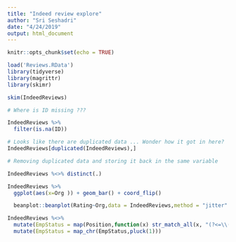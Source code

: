 ```yaml
---
title: "Indeed review explore"
author: "Sri Seshadri"
date: "4/24/2019"
output: html_document
---
```


```r
knitr::opts_chunk$set(echo = TRUE)
```

```r
load('Reviews.RData')
library(tidyverse)
library(magrittr)
library(skimr)

skim(IndeedReviews)

# Where is ID missing ???

IndeedReviews %>% 
  filter(is.na(ID))

# Looks like there are duplicated data ... Wonder how it got in here? 
IndeedReviews[duplicated(IndeedReviews),]

# Removing duplicated data and storing it back in the same variable

IndeedReviews %<>% distinct(.)

```

```r
IndeedReviews %>% 
  ggplot(aes(x=Org )) + geom_bar() + coord_flip()


```


```r

  beanplot::beanplot(Rating~Org,data = IndeedReviews,method = "jitter" ,show.names = T,ylab = "Rating")
```


```r
IndeedReviews %<>% 
  mutate(EmpStatus = map(Position,function(x) str_match_all(x, "(?<=\\().+?(?=\\))")[[1]])) %>% 
  mutate(EmpStatus = map_chr(EmpStatus,pluck(1)))
```

